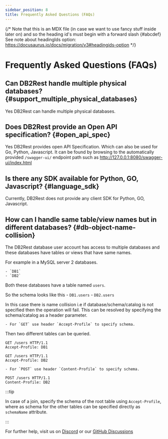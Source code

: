```yaml
---
sidebar_position: 8
title: Frequently Asked Questions (FAQs)
---
```


{/* Note that this is an MDX file (in case we want to use fancy stuff inside later on)
    and so the heading id's must begin with a forward slash \{#abcdef}
    See note about headingIds option: https://docusaurus.io/docs/migration/v3#headingids-option
*/}

# Frequently Asked Questions (FAQs)


## Can DB2Rest handle multiple physical databases? \{#support_multiple_physical_databases}

Yes DB2Rest can handle multiple physical databases.

## Does DB2Rest provide an Open API specification? \{#open_api_spec}

Yes DB2Rest provides open API Specification. Which can also be used for Go, Python, Javascript. It can be found by browsing to the automatically provided `/swagger-ui/` endpoint path such as http://127.0.0.1:8080/swagger-ui/index.html

## Is there any SDK available for Python, GO, Javascript? \{#language_sdk}

Currently, DB2Rest does not provide any client SDK for Python, GO, Javascript.

## How can I handle same table/view names but in different databases? \{#db-object-name-collision}


The DB2Rest database user account has access to multiple databases and these databases have tables or views that have same names.

For example in a MySQL server 2 databases.

    - `DB1`
    - `DB2`

Both these databases have a table named `users`.

So the schema looks like this
    - `DB1.users`
    - `DB2.users`


In this case there is name collision i.e if database/schema/catalog is not specified then the operation will fail.
This can be resolved by specifying the schema/catalog as a header parameter.

    - For `GET` use header `Accept-Profile` to specify schema.

Then two different tables can be queried.

```
GET /users HTTP/1.1
Accept-Profile: DB1
```

```
GET /users HTTP/1.1
Accept-Profile: DB2
```
    - For `POST` use header `Content-Profile` to specify schema.

```
POST /users HTTP/1.1
Content-Profile: DB2
```
:::tip

In case of a join, specify the schema of the root table using `Accept-Profile`, where as schema for the other tables
can be specified directly as `schemaName` attribute.

:::


For further help, visit us on <a href="https://discord.gg/gytFPNW656">Discord</a> or our <a href="https://github.com/9tigerio/db2rest/discussions">GitHub Discussions</a>
